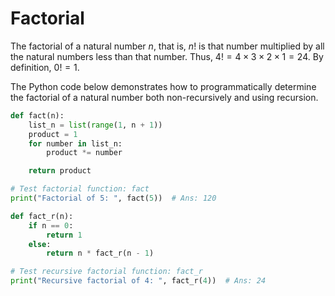 # Factorial

The factorial of a natural number $n$, that is, $n!$ is that number multiplied by all the natural numbers less than that number. Thus, $4! = 4 \times 3 \times 2 \times 1 = 24$. By definition, $0! = 1$.

The Python code below demonstrates how to programmatically determine the factorial of a natural number both non-recursively and using recursion.

``` python
def fact(n):
    list_n = list(range(1, n + 1))
    product = 1
    for number in list_n:
        product *= number

    return product

# Test factorial function: fact
print("Factorial of 5: ", fact(5))  # Ans: 120

def fact_r(n):
    if n == 0:
        return 1
    else:
        return n * fact_r(n - 1)

# Test recursive factorial function: fact_r
print("Recursive factorial of 4: ", fact_r(4))  # Ans: 24
```
